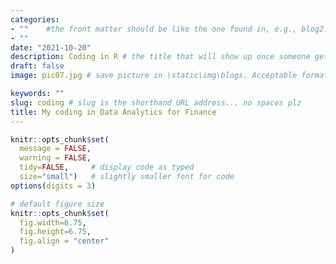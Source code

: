```yaml
---
categories:  
- ""    #the front matter should be like the one found in, e.g., blog2.md. It cannot be like the normal Rmd we used
- ""
date: "2021-10-20"
description: Coding in R # the title that will show up once someone gets to this page
draft: false
image: pic07.jpg # save picture in \static\img\blogs. Acceptable formats= jpg, jpeg, or png . Your iPhone pics wont work

keywords: ""
slug: coding # slug is the shorthand URL address... no spaces plz
title: My coding in Data Analytics for Finance 
---
```


```r
knitr::opts_chunk$set(
  message = FALSE, 
  warning = FALSE, 
  tidy=FALSE,     # display code as typed
  size="small")   # slightly smaller font for code
options(digits = 3)

# default figure size
knitr::opts_chunk$set(
  fig.width=6.75, 
  fig.height=6.75,
  fig.align = "center"
)
```


